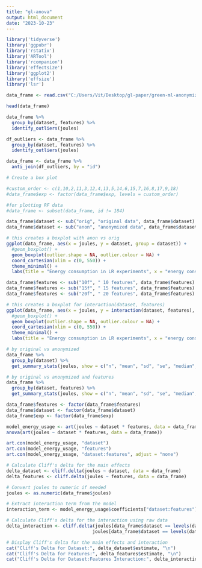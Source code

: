 ```yaml
---
title: "gl-anova"
output: html_document
date: "2023-10-23"
---
```



```r
library('tidyverse')
library('ggpubr')
library('rstatix')
library('ARTool')
library('rcompanion')
library('effectsize')
library('ggplot2')
library('effsize')
library('lsr')
```


```r
data_frame <- read.csv("C:/Users/Vit/Desktop/gl-paper/green-ml-anonymized/new_analysis/latest_rq1_rq2/data-lr.csv")

head(data_frame)
```

```r
data_frame %>%
  group_by(dataset, features) %>%
  identify_outliers(joules)

df_outliers <- data_frame %>% 
  group_by(dataset, features) %>% 
  identify_outliers(joules)

data_frame <- data_frame %>% 
  anti_join(df_outliers, by = "id")
```

```r
# Create a box plot

#custom_order <- c(1,10,2,11,3,12,4,13,5,14,6,15,7,16,8,17,9,18)
#data_frame$exp <- factor(data_frame$exp, levels = custom_order)

#for plotting RF data
#data_frame <- subset(data_frame, id != 184)

data_frame$dataset <- sub("orig", "original data", data_frame$dataset)
data_frame$dataset <- sub("anon", "anonymized data", data_frame$dataset)

# this creates a boxplot with anon vs orig
ggplot(data_frame, aes(x = joules, y = dataset, group = dataset)) +
  #geom_boxplot() +
  geom_boxplot(outlier.shape = NA, outlier.colour = NA) +
  coord_cartesian(xlim = c(0, 550)) +
  theme_minimal() +
  labs(title = "Energy consumption in LR experiments", x = "energy consumption in joules", y = "")
```

```r
data_frame$features <- sub("10f", " 10 features", data_frame$features)
data_frame$features <- sub("15f", " 15 features", data_frame$features)
data_frame$features <- sub("20f", " 20 features", data_frame$features)

# this creates a boxplot for interaction(dataset, features)
ggplot(data_frame, aes(x = joules, y = interaction(dataset, features), group = interaction(dataset, features))) +
  #geom_boxplot() +
  geom_boxplot(outlier.shape = NA, outlier.colour = NA) +
  coord_cartesian(xlim = c(0, 550)) +
  theme_minimal() +
  labs(title = "Energy consumption in LR experiments", x = "energy consumption in joules", y = "")
```

```r
# by original vs anonymized
data_frame %>%
  group_by(dataset) %>%
  get_summary_stats(joules, show = c("n", "mean", "sd", "se", "median", "min", "max"))
```

```r
# by original vs anonymized and features
data_frame %>%
  group_by(dataset, features) %>%
  get_summary_stats(joules, show = c("n", "mean", "sd", "se", "median", "min", "max"))
```

```r
data_frame$features <- factor(data_frame$features)
data_frame$dataset <- factor(data_frame$dataset)
data_frame$exp <- factor(data_frame$exp)

model_energy_usage <- art(joules ~ dataset * features, data = data_frame)
anova(art(joules ~ dataset * features, data = data_frame))

art.con(model_energy_usage, "dataset")
art.con(model_energy_usage, "features")
art.con(model_energy_usage, "dataset:features", adjust = "none")
```

```r
# Calculate Cliff's delta for the main effects
delta_dataset <- cliff.delta(joules ~ dataset, data = data_frame)
delta_features <- cliff.delta(joules ~ features, data = data_frame)

# Convert joules to numeric if needed
joules <- as.numeric(data_frame$joules)

# Extract interaction term from the model
interaction_term <- model_energy_usage$coefficients["dataset:features"]

# Calculate Cliff's delta for the interaction using raw data
delta_interaction <- cliff.delta(joules[data_frame$dataset == levels(data_frame$dataset)[1] & data_frame$features == levels(data_frame$features)[1]],
                                joules[data_frame$dataset == levels(data_frame$dataset)[1] & data_frame$features == levels(data_frame$features)[2]])

# Display Cliff's delta for the main effects and interaction
cat("Cliff's Delta for Dataset:", delta_dataset$estimate, "\n")
cat("Cliff's Delta for Features:", delta_features$estimate, "\n")
cat("Cliff's Delta for Dataset:Features Interaction:", delta_interaction$estimate, "\n")
```
